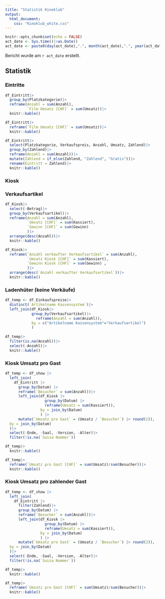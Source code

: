 ```yaml
---
title: "Statistik Kinoklub"
output: 
  html_document:
    css: "Kinoklub_white.css"
---
```



```r
knitr::opts_chunk$set(echo = FALSE)
act_date <- Sys.time()|>as.Date()
act_date <- paste0(day(act_date),".", month(act_date),".", year(act_date))

```

Bericht wurde am `r act_date` erstellt.

## Statistik

### Eintritte
```r
df_Eintritt|>
  group_by(Platzkategorie)|>
  reframe(Anzahl = sum(Anzahl),
          `Film Umsatz [CHF]` = sum(Umsatz))|>
  knitr::kable()

```

```r
df_Eintritt|>
  reframe(`Film Umsatz [CHF]` = sum(Umsatz))|>
  knitr::kable()
```


```r
df_Eintritt|>
  select(Platzkategorie, Verkaufspreis, Anzahl, Umsatz, Zahlend)|>
  group_by(Zahlend)|>
  reframe(Anzahl = sum(Anzahl))|>
  mutate(Zahlend = if_else(Zahlend, "Zahlend", "Gratis"))|>
  rename(Eintritt = Zahlend)|>
  knitr::kable()

```



### Kiosk 

### Verkaufsartikel 

```r
df_Kiosk|>
  select(-Betrag)|>
  group_by(Verkaufsartikel)|>
  reframe(Anzahl = sum(Anzahl), 
          `Umsatz [CHF]` = sum(Kassiert),
          `Gewinn [CHF]` = sum(Gewinn)
          )|>
  arrange(desc(Anzahl))|>
  knitr::kable()
```



```r
df_Kiosk|>
  reframe(`Anzahl verkaufter Verkaufsartikel` = sum(Anzahl),
          `Umsatz Kiosk [CHF]` = sum(Kassiert),
          `Gewinn Kiosk [CHF]` = sum(Gewinn) ,
          )|>
  arrange(desc(`Anzahl verkaufter Verkaufsartikel`))|>
  knitr::kable()
```

### Ladenhüter (keine Verkäufe)
```r

df_temp <- df_Einkaufspreise|>
  distinct(`Artikelname Kassensystem`)|>
  left_join(df_Kiosk|>
            group_by(Verkaufsartikel)|>
              reframe(Anzahl = sum(Anzahl)),
            by = c("Artikelname Kassensystem"="Verkaufsartikel")
            )
  
df_temp|>
  filter(is.na(Anzahl))|>
  select(-Anzahl)|>
  knitr::kable()

```
### Kiosk Umsatz pro Gast

```r
df_temp <- df_show |>
  left_join(
    df_Eintritt |>
      group_by(Datum) |>
      reframe(`Besucher` = sum(Anzahl))|>
      left_join(df_Kiosk |>
                  group_by(Datum) |>
                  reframe(Umsatz = sum(Kassiert)),
                by = join_by(Datum)
                ) |>
      mutate(`Umsatz pro Gast` = (Umsatz / `Besucher`) |> round(2)),
  by = join_by(Datum)
  )|>
  select(-Ende, -Saal, -Version, -Alter)|>
  filter(!is.na(`Suisa Nummer`))

df_temp|>
  knitr::kable()

df_temp|>
  reframe(`Umsatz pro Gast [CHF]` = sum(Umsatz)/sum(Besucher))|>
  knitr::kable()

```


### Kiosk Umsatz pro zahlender Gast
```r
df_temp <- df_show |>
  left_join(
    df_Eintritt |>
      filter(Zahlend)|>
      group_by(Datum) |>
      reframe(`Besucher` = sum(Anzahl))|>
      left_join(df_Kiosk |>
                  group_by(Datum) |>
                  reframe(Umsatz = sum(Kassiert)),
                by = join_by(Datum)
                ) |>
      mutate(`Umsatz pro Gast` = (Umsatz / `Besucher`) |> round(2)),
  by = join_by(Datum)
  )|>
  select(-Ende, -Saal, -Version, -Alter)|>
  filter(!is.na(`Suisa Nummer`))

df_temp|>
  knitr::kable()

df_temp|>
  reframe(`Umsatz pro Gast [CHF]` = sum(Umsatz)/sum(Besucher))|>
  knitr::kable()
```

